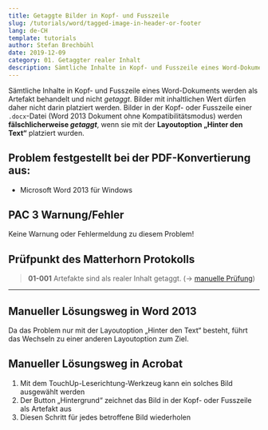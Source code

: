 ```yaml
---
title: Getaggte Bilder in Kopf- und Fusszeile
slug: /tutorials/word/tagged-image-in-header-or-footer
lang: de-CH
template: tutorials
author: Stefan Brechbühl
date: 2019-12-09
category: 01. Getaggter realer Inhalt
description: Sämtliche Inhalte in Kopf- und Fusszeile eines Word-Dokuments werden als Artefakt behandelt und nicht *getaggt*. Bilder mit inhaltlichen Wert dürfen daher nicht darin platziert werden. Bilder in der Kopf- oder Fusszeile einer .docx-Datei (Word 2013 Dokument ohne Kompatibilitätsmodus) werden fälschlicherweise getaggt, wenn sie mit der Layoutoption „Hinter den Text“ platziert wurden.
---
```


Sämtliche Inhalte in Kopf- und Fusszeile eines Word-Dokuments werden als Artefakt behandelt und nicht _getaggt_. Bilder mit inhaltlichen Wert dürfen daher nicht darin platziert werden. Bilder in der Kopf- oder Fusszeile einer `.docx`-Datei (Word 2013 Dokument ohne Kompatibilitätsmodus) werden **fälschlicherweise _getaggt_**, wenn sie mit der **Layoutoption „Hinter den Text“** platziert wurden.

## Problem festgestellt bei der PDF-Konvertierung aus:

- Microsoft Word 2013 für Windows

## PAC 3 Warnung/Fehler

Keine Warnung oder Fehlermeldung zu diesem Problem!

## Prüfpunkt des Matterhorn Protokolls

> **01-001** Artefakte sind als realer Inhalt getaggt. (→ [manuelle Prüfung](/de/glossary/#manuelle-prüfung))

---

## Manueller Lösungsweg in Word 2013

Da das Problem nur mit der Layoutoption „Hinter den Text“ besteht, führt das Wechseln zu einer anderen Layoutoption zum Ziel.

## Manueller Lösungsweg in Acrobat

1. Mit dem TouchUp-Leserichtung-Werkzeug kann ein solches Bild ausgewählt werden
2. Der Button „Hintergrund“ zeichnet das Bild in der Kopf- oder Fusszeile als Artefakt aus
3. Diesen Schritt für jedes betroffene Bild wiederholen
